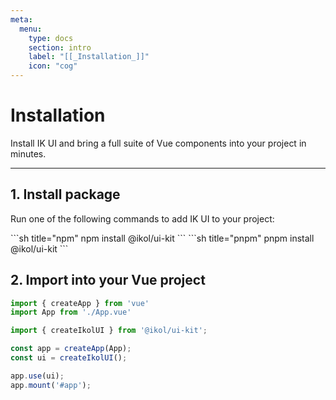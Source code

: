 ```yaml
---
meta:
  menu:
    type: docs
    section: intro
    label: "[[_Installation_]]"
    icon: "cog"
---
```



# Installation

Install IK UI and bring a full suite of Vue components into your project in minutes.

---

## 1. Install package

Run one of the following commands to add IK UI to your project:

<CodeBlock>
```sh title="npm"
npm install @ikol/ui-kit
```
```sh title="pnpm"
pnpm install @ikol/ui-kit
```
</CodeBlock>

## 2. Import into your Vue project

```js title="app.ts"
import { createApp } from 'vue'
import App from './App.vue'

import { createIkolUI } from '@ikol/ui-kit';

const app = createApp(App);
const ui = createIkolUI();

app.use(ui);
app.mount('#app');
```
